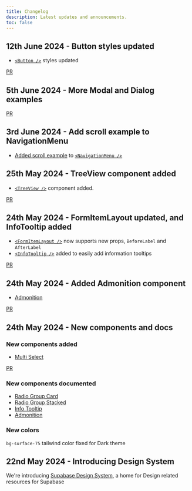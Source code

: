 ```yaml
---
title: Changelog
description: Latest updates and announcements.
toc: false
---
```


## 12th June 2024 - Button styles updated

- [`<Button />`](/design-system/docs/components/button) styles updated

[PR](https://github.com/supabase/supabase/pull/27055)

## 5th June 2024 - More Modal and Dialog examples

[PR](https://github.com/supabase/supabase/pull/26844)

## 3rd June 2024 - Add scroll example to NavigationMenu

- [Added scroll example](https://supabase-design-system.vercel.app/design-system/docs/components/navigation-menu#with-horizontal-scroll) to [`<NavigationMenu />`](/design-system/docs/components/navigation-menu)

## 25th May 2024 - TreeView component added

- [`<TreeView />`](/design-system/docs/components/tree-view) component added.

[PR](https://github.com/supabase/supabase/pull/26821)

## 24th May 2024 - FormItemLayout updated, and InfoTooltip added

- [`<FormItemLayout />`](/design-system/docs/fragments/form-item-layout) now supports new props, `BeforeLabel` and `AfterLabel`
- [`<InfoTooltip />`](/design-system/docs/fragments/info-tooltip) added to easily add information tooltips

[PR](https://github.com/supabase/supabase/pull/26712)

## 24th May 2024 - Added Admonition component

- [Admonition](/design-system/docs/fragments/admonition)

[PR](https://github.com/supabase/supabase/pull/26710)

## 24th May 2024 - New components and docs

### New components added

- [Multi Select](/design-system/components/multi-select)

[PR](https://github.com/supabase/supabase/pull/26719)

### New components documented

- [Radio Group Card](/design-system/docs/components/radio-group-card)
- [Radio Group Stacked](/design-system/docs/components/radio-group-stacked)
- [Info Tooltip](/design-system/docs/components/info-tooltip)
- [Admonition](/design-system/docs/components/admonition)

### New colors

`bg-surface-75` tailwind color fixed for Dark theme

## 22nd May 2024 - Introducing Design System

We're introducing [Supabase Design System](/design-system), a home for Design related resources for Supabase
